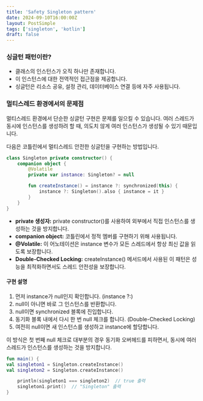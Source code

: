 ```yaml
---
title: 'Safety Singleton pattern'
date: 2024-09-10T16:00:00Z
layout: PostSimple
tags: ['singleton', 'kotlin']
draft: false
---
```


### 싱글턴 패턴이란?

- 클래스의 인스턴스가 오직 하나만 존재합니다.
- 이 인스턴스에 대한 전역적인 접근점을 제공합니다.
- 싱글턴은 리소스 공유, 설정 관리, 데이터베이스 연결 등에 자주 사용됩니다.

### 멀티스레드 환경에서의 문제점

멀티스레드 환경에서 단순한 싱글턴 구현은 문제를 일으킬 수 있습니다.
여러 스레드가 동시에 인스턴스를 생성하려 할 때, 의도치 않게 여러 인스턴스가 생성될 수 있기 때문입니다.

다음은 코틀린에서 멀티스레드 안전한 싱글턴을 구현하는 방법입니다.

```kotlin
class Singleton private constructor() {
    companion object {
        @Volatile
        private var instance: Singleton? = null

        fun createInstance() = instance ?: synchronized(this) {
            instance ?: Singleton().also { instance = it }
        }
    }
}
```

- **private 생성자:** private constructor()를 사용하여 외부에서 직접 인스턴스를 생성하는 것을 방지합니다.
- **companion object:** 코틀린에서 정적 멤버를 구현하기 위해 사용됩니다.
- **@Volatile:** 이 어노테이션은 instance 변수가 모든 스레드에서 항상 최신 값을 읽도록 보장합니다.
- **Double-Checked Locking:** createInstance() 메서드에서 사용된 이 패턴은 성능을 최적화하면서도 스레드 안전성을 보장합니다.

#### 구현 설명

1. 먼저 instance가 null인지 확인합니다. (instance ?:)
2. null이 아니면 바로 그 인스턴스를 반환합니다.
3. null이면 synchronized 블록에 진입합니다.
4. 동기화 블록 내에서 다시 한 번 null 체크를 합니다. (Double-Checked Locking)
5. 여전히 null이면 새 인스턴스를 생성하고 instance에 할당합니다.

이 방식은 첫 번째 null 체크로 대부분의 경우 동기화 오버헤드를 피하면서, 동시에 여러 스레드가 인스턴스를 생성하는 것을 방지합니다.

```kotlin
fun main() {
val singleton1 = Singleton.createInstance()
val singleton2 = Singleton.createInstance()

    println(singleton1 === singleton2)  // true 출력
    singleton1.print()  // "Singleton" 출력
}
```

